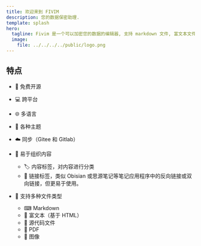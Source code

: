 ```yaml
---
title: 欢迎来到 FIVIM
description: 您的数据保密助理.
template: splash
hero:
  tagline: Fivim 是一个可以加密您的数据的编辑器, 支持 markdown 文件, 富文本文件, 源代码文件, pdf 文件, 图片文件等.
  image:
    file: ../../../../public/logo.png
---
```



## 特点

- 💌 免费开源
- 💻 跨平台
- 🌐 多语言
- 🎨 各种主题
- ☁️ 同步（Gitee 和 Gitlab）
- 🙂 易于组织内容
  - 🏷️ 内容标签，对内容进行分类
  - 🔗 链接标签，类似 Obisian 或思源笔记等笔记应用程序中的反向链接或双向链接，但更易于使用。
- 🧮 支持多种文件类型

  - ⌨ Markdown
  - 📖 富文本（基于 HTML）
  - 🔣 源代码文件
  - 📔 PDF
  - 🎵 图像

<CardGrid>
  <LinkCard
    title="快速开始"
    href={siteAndBase.base + "/zh-cn/getting-started"}
  />
  <LinkCard
    title="标签 / 链接 / 星云"
    href={siteAndBase.base + "/zh-cn/tags"}
  />
  <LinkCard title="主题" href={siteAndBase.base + "/zh-cn/themes"} />
  <LinkCard title="常见问题" href={siteAndBase.base + "/zh-cn/faq/faq"} />
  <LinkCard title="开发" href={siteAndBase.base + "/zh-cn/develop/build"} />
  <LinkCard
    title="Exsied(编辑器)"
    href={siteAndBase.base + "/zh-cn/exsied/about"}
  />
</CardGrid>
